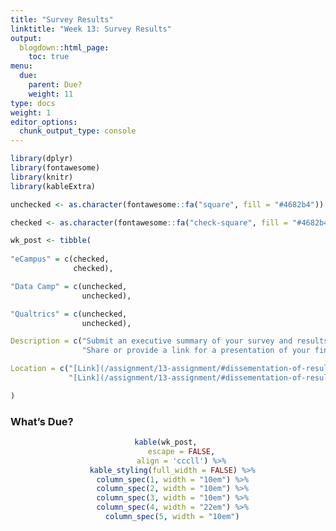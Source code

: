 ```yaml
---
title: "Survey Results"
linktitle: "Week 13: Survey Results"
output:
  blogdown::html_page:
    toc: true
menu:
  due:
    parent: Due?
    weight: 11
type: docs
weight: 1
editor_options: 
  chunk_output_type: console
---
```


```r
library(dplyr)
library(fontawesome)
library(knitr)
library(kableExtra)
```

```r
unchecked <- as.character(fontawesome::fa("square", fill = "#4682b4"))

checked <- as.character(fontawesome::fa("check-square", fill = "#4682b4"))

wk_post <- tibble(
  
"eCampus" = c(checked,
              checked),

"Data Camp" = c(unchecked,
                unchecked),

"Qualtrics" = c(unchecked,
                unchecked),

Description = c("Submit an executive summary of your survey and results.",
                "Share or provide a link for a presentation of your findings."),

Location = c("[Link](/assignment/13-assignment/#dissementation-of-results-1)",
             "[Link](/assignment/13-assignment/#dissementation-of-results-1)")

)

```

### What's Due?
<center>
```r
kable(wk_post, 
      escape = FALSE,
      align = 'cccll') %>%
  kable_styling(full_width = FALSE) %>%
  column_spec(1, width = "10em") %>%
  column_spec(2, width = "10em") %>%
  column_spec(3, width = "10em") %>%
  column_spec(4, width = "22em") %>%
  column_spec(5, width = "10em")
```
</center>


